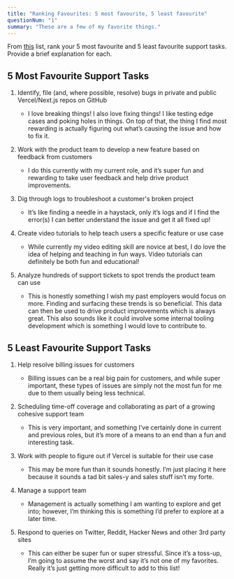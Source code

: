 ```yaml
---
title: "Ranking Favourites: 5 most favourite, 5 least favourite"
questionNum: "1"
summary: "These are a few of my favorite things."
---
```


From [this](https://gist.github.com/Pieparker/b04a4e9ff82ba949e5db9d5b0e9d89e8) list, rank your 5 most favourite and 5 least favourite support tasks. Provide a
brief explanation for each.

## 5 Most Favourite Support Tasks

1. Identify, file (and, where possible, resolve) bugs in private and public Vercel/Next.js repos on GitHub

   - I love breaking things! I also love fixing things! I like testing edge cases and poking holes in things. On top of that, the thing I find most rewarding is actually figuring out what’s causing the issue and how to fix it.

2. Work with the product team to develop a new feature based on feedback from customers

   - I do this currently with my current role, and it’s super fun and rewarding to take user feedback and help drive product improvements.

3. Dig through logs to troubleshoot a customer's broken project

   - It’s like finding a needle in a haystack, only it’s logs and if I find the error(s) I can better understand the issue and get it all fixed up!

4. Create video tutorials to help teach users a specific feature or use case

   - While currently my video editing skill are novice at best, I do love the idea of helping and teaching in fun ways. Video tutorials can definitely be both fun and educational!

5. Analyze hundreds of support tickets to spot trends the product team can use

   - This is honestly something I wish my past employers would focus on more. Finding and surfacing these trends is so beneficial. This data can then be used to drive product improvements which is always great. This also sounds like it could involve some internal tooling development which is something I would love to contribute to.

## 5 Least Favourite Support Tasks

1. Help resolve billing issues for customers

   - Billing issues can be a real big pain for customers, and while super important, these types of issues are simply not the most fun for me due to them usually being less technical.

2. Scheduling time-off coverage and collaborating as part of a growing cohesive support team

   - This is very important, and something I’ve certainly done in current and previous roles, but it’s more of a means to an end than a fun and interesting task.

3. Work with people to figure out if Vercel is suitable for their use case

   - This may be more fun than it sounds honestly. I’m just placing it here because it sounds a tad bit sales-y and sales stuff isn’t my forte.

4. Manage a support team

   - Management is actually something I am wanting to explore and get into; however, I’m thinking this is something I’d prefer to explore at a later time.

5. Respond to queries on Twitter, Reddit, Hacker News and other 3rd party sites

   - This can either be super fun or super stressful. Since it’s a toss-up, I’m going to assume the worst and say it’s not one of my favorites. Really it’s just getting more difficult to add to this list!
